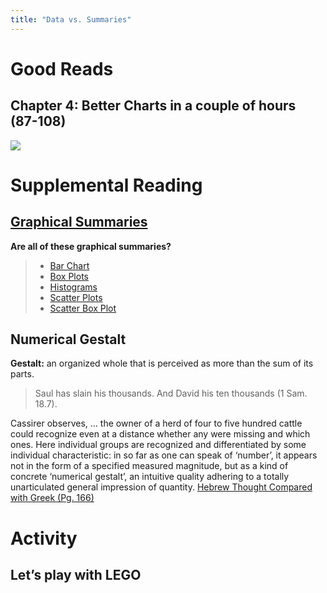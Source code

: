 ```yaml
---
title: "Data vs. Summaries"
---
```



# Good Reads {data-background=#6897bb}

## Chapter 4: Better Charts in a couple of hours (87-108)

![](images/gc/Ch4_process_iterative.png)

# Supplemental Reading {data-background=#6897bb}

## [Graphical Summaries](https://byuistats.github.io/BYUI_CSE150_StatBook/describing-data.html#graphical-summaries)

**Are all of these graphical summaries?**

> - [Bar Chart](https://byuistats.github.io/BYUI_CSE150_StatBook/CSE150_StatBook_files/figure-html/barchart-1.png)
> - [Box Plots](https://byuistats.github.io/BYUI_CSE150_StatBook/CSE150_StatBook_files/figure-html/boxplot-1.png)
> - [Histograms](https://byuistats.github.io/BYUI_CSE150_StatBook/CSE150_StatBook_files/figure-html/histogram-1.png)
> - [Scatter Plots](https://byuistats.github.io/BYUI_CSE150_StatBook/CSE150_StatBook_files/figure-html/scatterplot-1.png)
> - [Scatter Box Plot](https://byuistats.github.io/BYUI_CSE150_StatBook/CSE150_StatBook_files/figure-html/boxplot_w_data-1.png)

## Numerical Gestalt

**Gestalt:** an organized whole that is perceived as more than the sum of its parts.

> Saul has slain his thousands. And David his ten thousands (1 Sam. 18.7).

Cassirer observes, ... the owner of a herd of four to five hundred cattle could recognize even at a distance whether any were missing and which ones. Here individual groups are recognized and differentiated by some individual characteristic: in so far as one can speak of 'number', it appears not in the form of a specified measured magnitude, but as a kind of concrete 'numerical gestalt', an intuitive quality adhering to a totally unarticulated general impression of quantity. [Hebrew Thought Compared with Greek (Pg. 166)](https://www.goodreads.com/book/show/958876.Hebrew_Thought_Compared_with_Greek)

# Activity {data-background=#6897bb}

## Let's play with LEGO

